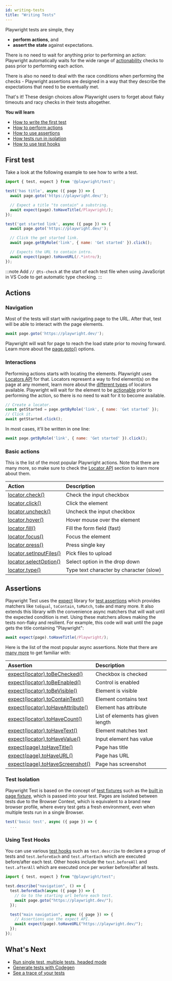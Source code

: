 ```yaml
---
id: writing-tests
title: "Writing Tests"
---
```


Playwright tests are simple, they
- **perform actions**, and
- **assert the state** against expectations.

There is no need to wait for anything prior to performing an action: Playwright automatically waits for the wide range of [actionability](./actionability.mdx) checks to pass prior to performing each action.

There is also no need to deal with the race conditions when performing the checks - Playwright assertions are designed in a way that they describe the expectations that need to be eventually met.

That's it! These design choices allow Playwright users to forget about flaky timeouts and racy checks in their tests altogether.

**You will learn**
- [How to write the first test](/writing-tests.mdx#first-test)
- [How to perform actions](/writing-tests.mdx#actions)
- [How to use assertions](/writing-tests.mdx#assertions)
- [How tests run in isolation](/writing-tests.mdx#test-isolation)
- [How to use test hooks](/writing-tests.mdx#using-test-hooks)

## First test

Take a look at the following example to see how to write a test.

```js
import { test, expect } from '@playwright/test';

test('has title', async ({ page }) => {
  await page.goto('https://playwright.dev/');

  // Expect a title "to contain" a substring.
  await expect(page).toHaveTitle(/Playwright/);
});

test('get started link', async ({ page }) => {
  await page.goto('https://playwright.dev/');

  // Click the get started link.
  await page.getByRole('link', { name: 'Get started' }).click();

  // Expects the URL to contain intro.
  await expect(page).toHaveURL(/.*intro/);
});
```

:::note
Add `// @ts-check` at the start of each test file when using JavaScript in VS Code to get automatic type checking.
:::

## Actions

### Navigation

Most of the tests will start with navigating page to the URL. After that, test will be able to interact with the page elements.

```js
await page.goto('https://playwright.dev/');
```

Playwright will wait for page to reach the load state prior to moving forward. Learn more about the [page.goto()](/api/class-page.mdx#page-goto) options.

### Interactions

Performing actions starts with locating the elements. Playwright uses [Locators API](./locators.mdx) for that. Locators represent a way to find element(s) on the page at any moment, learn more about the [different types](./locators.mdx) of locators available. Playwright will wait for the element to be [actionable](./actionability.mdx) prior to performing the action, so there is no need to wait for it to become available.

```js
// Create a locator.
const getStarted = page.getByRole('link', { name: 'Get started' });
// Click it.
await getStarted.click();
```

In most cases, it'll be written in one line:

```js
await page.getByRole('link', { name: 'Get started' }).click();
```

### Basic actions

This is the list of the most popular Playwright actions. Note that there are many more, so make sure to check the [Locator API](./api/class-locator.mdx) section to learn more about them.

| Action | Description |
| :- | :- |
| [locator.check()](/api/class-locator.mdx#locator-check) | Check the input checkbox |
| [locator.click()](/api/class-locator.mdx#locator-click) | Click the element |
| [locator.uncheck()](/api/class-locator.mdx#locator-uncheck) | Uncheck the input checkbox |
| [locator.hover()](/api/class-locator.mdx#locator-hover) | Hover mouse over the element |
| [locator.fill()](/api/class-locator.mdx#locator-fill) | Fill the form field (fast) |
| [locator.focus()](/api/class-locator.mdx#locator-focus) | Focus the element |
| [locator.press()](/api/class-locator.mdx#locator-press) | Press single key |
| [locator.setInputFiles()](/api/class-locator.mdx#locator-set-input-files) | Pick files to upload |
| [locator.selectOption()](/api/class-locator.mdx#locator-select-option) | Select option in the drop down |
| [locator.type()](/api/class-locator.mdx#locator-type) | Type text character by character (slow) |

## Assertions

Playwright Test uses the [expect](https://jestjs.io/docs/expect) library for [test assertions](./test-assertions.mdx) which provides matchers like `toEqual`, `toContain`, `toMatch`, `toBe` and many more. It also extends this library with the convenience async matchers that will wait until the expected condition is met. Using these matchers allows making the tests non-flaky and resilient. For example, this code will wait until the page gets the title containing "Playwright":

```js
await expect(page).toHaveTitle(/Playwright/);
```

Here is the list of the most popular async assertions. Note that there are [many more](./test-assertions.mdx) to get familiar with:

| Assertion | Description |
| :- | :- |
| [expect(locator).toBeChecked()](/api/class-locatorassertions.mdx#locator-assertions-to-be-checked) | Checkbox is checked |
| [expect(locator).toBeEnabled()](/api/class-locatorassertions.mdx#locator-assertions-to-be-enabled) | Control is enabled |
| [expect(locator).toBeVisible()](/api/class-locatorassertions.mdx#locator-assertions-to-be-visible) | Element is visible |
| [expect(locator).toContainText()](/api/class-locatorassertions.mdx#locator-assertions-to-contain-text) | Element contains text |
| [expect(locator).toHaveAttribute()](/api/class-locatorassertions.mdx#locator-assertions-to-have-attribute) | Element has attribute |
| [expect(locator).toHaveCount()](/api/class-locatorassertions.mdx#locator-assertions-to-have-count) | List of elements has given length |
| [expect(locator).toHaveText()](/api/class-locatorassertions.mdx#locator-assertions-to-have-text) | Element matches text |
| [expect(locator).toHaveValue()](/api/class-locatorassertions.mdx#locator-assertions-to-have-value) | Input element has value |
| [expect(page).toHaveTitle()](/api/class-pageassertions.mdx#page-assertions-to-have-title) | Page has title |
| [expect(page).toHaveURL()](/api/class-pageassertions.mdx#page-assertions-to-have-url) | Page has URL |
| [expect(page).toHaveScreenshot()](/api/class-pageassertions.mdx#page-assertions-to-have-screenshot-1) | Page has screenshot |

### Test Isolation

Playwright Test is based on the concept of [test fixtures](./test-fixtures.mdx) such as the [built in page fixture](./test-fixtures#built-in-fixtures), which is passed into your test. Pages are isolated between tests due to the Browser Context, which is equivalent to a brand new browser profile, where every test gets a fresh environment, even when multiple tests run in a single Browser.

```js
test('basic test', async ({ page }) => {
  ...
```

### Using Test Hooks

You can use various [test hooks](./api/class-test.mdx) such as `test.describe` to declare a group of tests and `test.beforeEach` and `test.afterEach` which are executed before/after each test. Other hooks include the `test.beforeAll` and `test.afterAll` which are executed once per worker before/after all tests.

```js
import { test, expect } from "@playwright/test";

test.describe("navigation", () => {
  test.beforeEach(async ({ page }) => {
    // Go to the starting url before each test.
    await page.goto("https://playwright.dev/");
  });

  test("main navigation", async ({ page }) => {
    // Assertions use the expect API.
    await expect(page).toHaveURL("https://playwright.dev/");
  });
});
```

## What's Next
- [Run single test, multiple tests, headed mode](./running-tests.mdx)
- [Generate tests with Codegen](./codegen-intro.mdx)
- [See a trace of your tests](./trace-viewer-intro.mdx)


[Accessibility]: /api/class-accessibility.mdx "Accessibility"
[Android]: /api/class-android.mdx "Android"
[AndroidDevice]: /api/class-androiddevice.mdx "AndroidDevice"
[AndroidInput]: /api/class-androidinput.mdx "AndroidInput"
[AndroidSocket]: /api/class-androidsocket.mdx "AndroidSocket"
[AndroidWebView]: /api/class-androidwebview.mdx "AndroidWebView"
[APIRequest]: /api/class-apirequest.mdx "APIRequest"
[APIRequestContext]: /api/class-apirequestcontext.mdx "APIRequestContext"
[APIResponse]: /api/class-apiresponse.mdx "APIResponse"
[APIResponseAssertions]: /api/class-apiresponseassertions.mdx "APIResponseAssertions"
[Browser]: /api/class-browser.mdx "Browser"
[BrowserContext]: /api/class-browsercontext.mdx "BrowserContext"
[BrowserServer]: /api/class-browserserver.mdx "BrowserServer"
[BrowserType]: /api/class-browsertype.mdx "BrowserType"
[CDPSession]: /api/class-cdpsession.mdx "CDPSession"
[ConsoleMessage]: /api/class-consolemessage.mdx "ConsoleMessage"
[Coverage]: /api/class-coverage.mdx "Coverage"
[Dialog]: /api/class-dialog.mdx "Dialog"
[Download]: /api/class-download.mdx "Download"
[Electron]: /api/class-electron.mdx "Electron"
[ElectronApplication]: /api/class-electronapplication.mdx "ElectronApplication"
[ElementHandle]: /api/class-elementhandle.mdx "ElementHandle"
[FileChooser]: /api/class-filechooser.mdx "FileChooser"
[Frame]: /api/class-frame.mdx "Frame"
[FrameLocator]: /api/class-framelocator.mdx "FrameLocator"
[JSHandle]: /api/class-jshandle.mdx "JSHandle"
[Keyboard]: /api/class-keyboard.mdx "Keyboard"
[Locator]: /api/class-locator.mdx "Locator"
[LocatorAssertions]: /api/class-locatorassertions.mdx "LocatorAssertions"
[Logger]: /api/class-logger.mdx "Logger"
[Mouse]: /api/class-mouse.mdx "Mouse"
[Page]: /api/class-page.mdx "Page"
[PageAssertions]: /api/class-pageassertions.mdx "PageAssertions"
[Playwright]: /api/class-playwright.mdx "Playwright"
[PlaywrightAssertions]: /api/class-playwrightassertions.mdx "PlaywrightAssertions"
[Request]: /api/class-request.mdx "Request"
[Response]: /api/class-response.mdx "Response"
[Route]: /api/class-route.mdx "Route"
[Selectors]: /api/class-selectors.mdx "Selectors"
[SnapshotAssertions]: /api/class-snapshotassertions.mdx "SnapshotAssertions"
[TimeoutError]: /api/class-timeouterror.mdx "TimeoutError"
[Touchscreen]: /api/class-touchscreen.mdx "Touchscreen"
[Tracing]: /api/class-tracing.mdx "Tracing"
[Video]: /api/class-video.mdx "Video"
[WebSocket]: /api/class-websocket.mdx "WebSocket"
[Worker]: /api/class-worker.mdx "Worker"
[Fixtures]: /api/class-fixtures.mdx "Fixtures"
[Test]: /api/class-test.mdx "Test"
[TestConfig]: /api/class-testconfig.mdx "TestConfig"
[TestInfo]: /api/class-testinfo.mdx "TestInfo"
[TestInfoError]: /api/class-testinfoerror.mdx "TestInfoError"
[TestOptions]: /api/class-testoptions.mdx "TestOptions"
[TestProject]: /api/class-testproject.mdx "TestProject"
[TestStore]: /api/class-teststore.mdx "TestStore"
[WorkerInfo]: /api/class-workerinfo.mdx "WorkerInfo"
[Location]: /api/class-location.mdx "Location"
[Reporter]: /api/class-reporter.mdx "Reporter"
[Suite]: /api/class-suite.mdx "Suite"
[TestCase]: /api/class-testcase.mdx "TestCase"
[TestError]: /api/class-testerror.mdx "TestError"
[TestResult]: /api/class-testresult.mdx "TestResult"
[TestStep]: /api/class-teststep.mdx "TestStep"
[Element]: https://developer.mozilla.org/en-US/docs/Web/API/element "Element"
[EvaluationArgument]: /evaluating.mdx#evaluation-argument "EvaluationArgument"
[Promise]: https://developer.mozilla.org/en-US/docs/Web/JavaScript/Reference/Global_Objects/Promise "Promise"
[iterator]: https://developer.mozilla.org/en-US/docs/Web/JavaScript/Reference/Iteration_protocols "Iterator"
[origin]: https://developer.mozilla.org/en-US/docs/Glossary/Origin "Origin"
[selector]: https://developer.mozilla.org/en-US/docs/Web/CSS/CSS_Selectors "selector"
[Serializable]: https://developer.mozilla.org/en-US/docs/Web/JavaScript/Reference/Global_Objects/JSON/stringify#Description "Serializable"
[UIEvent.detail]: https://developer.mozilla.org/en-US/docs/Web/API/UIEvent/detail "UIEvent.detail"
[UnixTime]: https://en.wikipedia.org/wiki/Unix_time "Unix Time"
[xpath]: https://developer.mozilla.org/en-US/docs/Web/XPath "xpath"

[Array]: https://developer.mozilla.org/en-US/docs/Web/JavaScript/Reference/Global_Objects/Array "Array"
[boolean]: https://developer.mozilla.org/en-US/docs/Web/JavaScript/Data_structures#Boolean_type "Boolean"
[Buffer]: https://nodejs.org/api/buffer.html#buffer_class_buffer "Buffer"
[ChildProcess]: https://nodejs.org/api/child_process.html "ChildProcess"
[Error]: https://nodejs.org/api/errors.html#errors_class_error "Error"
[EventEmitter]: https://nodejs.org/api/events.html#events_class_eventemitter "EventEmitter"
[function]: https://developer.mozilla.org/en-US/docs/Web/JavaScript/Reference/Global_Objects/Function "Function"
[Map]: https://developer.mozilla.org/en-US/docs/Web/JavaScript/Reference/Global_Objects/Map "Map"
[null]: https://developer.mozilla.org/en-US/docs/Web/JavaScript/Reference/Global_Objects/null "null"
[number]: https://developer.mozilla.org/en-US/docs/Web/JavaScript/Data_structures#Number_type "Number"
[Object]: https://developer.mozilla.org/en-US/docs/Web/JavaScript/Reference/Global_Objects/Object "Object"
[Promise]: https://developer.mozilla.org/en-US/docs/Web/JavaScript/Reference/Global_Objects/Promise "Promise"
[Readable]: https://nodejs.org/api/stream.html#stream_class_stream_readable "Readable"
[ReadStream]: https://nodejs.org/api/fs.html#class-fsreadstream "ReadStream"
[RegExp]: https://developer.mozilla.org/en-US/docs/Web/JavaScript/Reference/Global_Objects/RegExp "RegExp"
[string]: https://developer.mozilla.org/en-US/docs/Web/JavaScript/Data_structures#String_type "string"
[void]: https://developer.mozilla.org/en-US/docs/Web/JavaScript/Reference/Global_Objects/undefined "void"
[URL]: https://nodejs.org/api/url.html "URL"

[all available image tags]: https://mcr.microsoft.com/en-us/product/playwright/about "all available image tags"
[Docker Hub]: https://hub.docker.com/_/microsoft-playwright "Docker Hub"
[Dockerfile.focal]: https://github.com/microsoft/playwright/blob/main/utils/docker/Dockerfile.focal "Dockerfile.focal"
